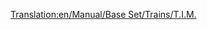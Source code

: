 [[Translation:en/Manual/Base Set/Trains/T.I.M.]]
{{pl/Manual/Base Set/Trains/Pociągi|Image=[[File:en/Manual/Base Set/Trains/Tim.png]]
|Name="T.I.M."
|Cost=46875
|Speed=241 km/h (150 mph)
|Weight=90 t
|Power=7,000 hp (5.220 kW)
|Annual=3374
|Designed=1984
|Lifespan=25
|Capacity=N/A
|Description=Jest to lokomotywa z podwójną głowicą, która może przyspieszyć do 64 km/h <small>''(kph)''</small> szybciej niż następny najlepszy, [[pl/Manual/Base Set/Trains/SH '40'|SH "40"]] . Istnieje jedna szybsza lokomotywa szynowa, [[pl/Manual/Base Set/Trains/AsiaStar|"AsiaStar"]].
|Real-life=Jest to odpowiednik Transport Tycoon wczesnego modelu francuskiego [http://en.wikipedia.org/wiki/TGV TGV] (Train à Grande Vitesse).
}}